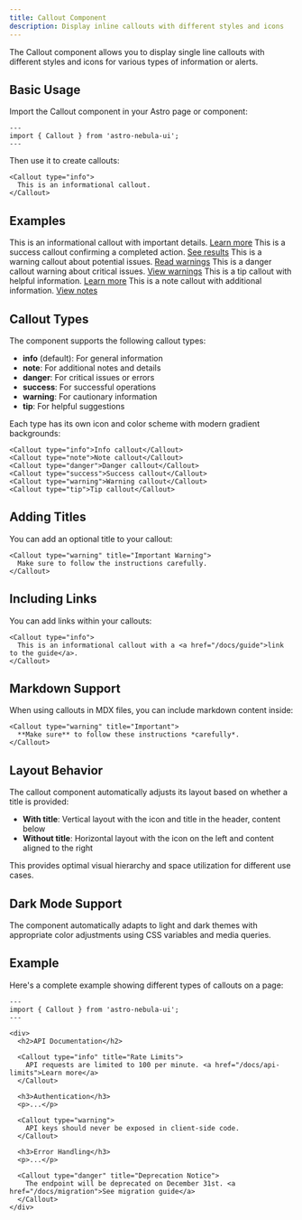 ```yaml
---
title: Callout Component
description: Display inline callouts with different styles and icons
---
```



The Callout component allows you to display single line callouts with different styles and icons for various types of information or alerts.

## Basic Usage

Import the Callout component in your Astro page or component:

```astro
---
import { Callout } from 'astro-nebula-ui';
---
```

Then use it to create callouts:

```astro
<Callout type="info">
  This is an informational callout.
</Callout>
```

## Examples

<Callout type="info">
    This is an informational callout with important details. <a href="#" target="_blank" rel="noopener noreferrer">Learn more</a>
</Callout>

<Callout type="success" title="Important Warning">
    This is a success callout confirming a completed action. <a href="#" target="_blank" rel="noopener noreferrer">See results</a>
</Callout>

<Callout type="warning">
    This is a warning callout about potential issues. <a href="#" target="_blank" rel="noopener noreferrer">Read warnings</a>
</Callout>

<Callout type="danger">
    This is a danger callout warning about critical issues. <a href="#" target="_blank" rel="noopener noreferrer">View warnings</a>
</Callout>

<Callout type="tip">
    This is a tip callout with helpful information. <a href="#" target="_blank" rel="noopener noreferrer">Learn more</a>
</Callout>

<Callout type="note">
    This is a note callout with additional information. <a href="#" target="_blank" rel="noopener noreferrer">View notes</a>
</Callout>

## Callout Types

The component supports the following callout types:

- **info** (default): For general information
- **note**: For additional notes and details
- **danger**: For critical issues or errors
- **success**: For successful operations
- **warning**: For cautionary information
- **tip**: For helpful suggestions

Each type has its own icon and color scheme with modern gradient backgrounds:

```astro
<Callout type="info">Info callout</Callout>
<Callout type="note">Note callout</Callout>
<Callout type="danger">Danger callout</Callout>
<Callout type="success">Success callout</Callout>
<Callout type="warning">Warning callout</Callout>
<Callout type="tip">Tip callout</Callout>
```

## Adding Titles

You can add an optional title to your callout:

```astro
<Callout type="warning" title="Important Warning">
  Make sure to follow the instructions carefully.
</Callout>
```

## Including Links

You can add links within your callouts:

```astro
<Callout type="info">
  This is an informational callout with a <a href="/docs/guide">link to the guide</a>.
</Callout>
```

## Markdown Support

When using callouts in MDX files, you can include markdown content inside:

```mdx
<Callout type="warning" title="Important">
  **Make sure** to follow these instructions *carefully*.
</Callout>
```

## Layout Behavior

The callout component automatically adjusts its layout based on whether a title is provided:

- **With title**: Vertical layout with the icon and title in the header, content below
- **Without title**: Horizontal layout with the icon on the left and content aligned to the right

This provides optimal visual hierarchy and space utilization for different use cases.

## Dark Mode Support

The component automatically adapts to light and dark themes with appropriate color adjustments using CSS variables and media queries.

## Example

Here's a complete example showing different types of callouts on a page:

```astro
---
import { Callout } from 'astro-nebula-ui';
---

<div>
  <h2>API Documentation</h2>
  
  <Callout type="info" title="Rate Limits">
    API requests are limited to 100 per minute. <a href="/docs/api-limits">Learn more</a>
  </Callout>
  
  <h3>Authentication</h3>
  <p>...</p>
  
  <Callout type="warning">
    API keys should never be exposed in client-side code.
  </Callout>
  
  <h3>Error Handling</h3>
  <p>...</p>
  
  <Callout type="danger" title="Deprecation Notice">
    The endpoint will be deprecated on December 31st. <a href="/docs/migration">See migration guide</a>
  </Callout>
</div>
``` 
 